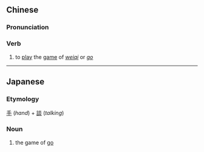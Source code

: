 {{also|手谈}}
==Chinese==
{{zh-forms|s=手谈}}

===Pronunciation===
{{zh-pron
|m=shǒután
|c=sau2 taam4
|cat=v
}}

===Verb===
{{zh-verb}}

# {{lb|zh|literary|figurative}} to [[play]] the [[game]] of ''[[weiqi]]'' or ''[[go]]''

----

==Japanese==
{{ja-kanjitab|しゅ|だん|yomi=on}}

===Etymology===
[[手]] (''hand'') + [[談]] (''talking'')

===Noun===
{{ja-noun|しゅだん}}

# {{lb|ja|metaphor}} the game of [[go]]